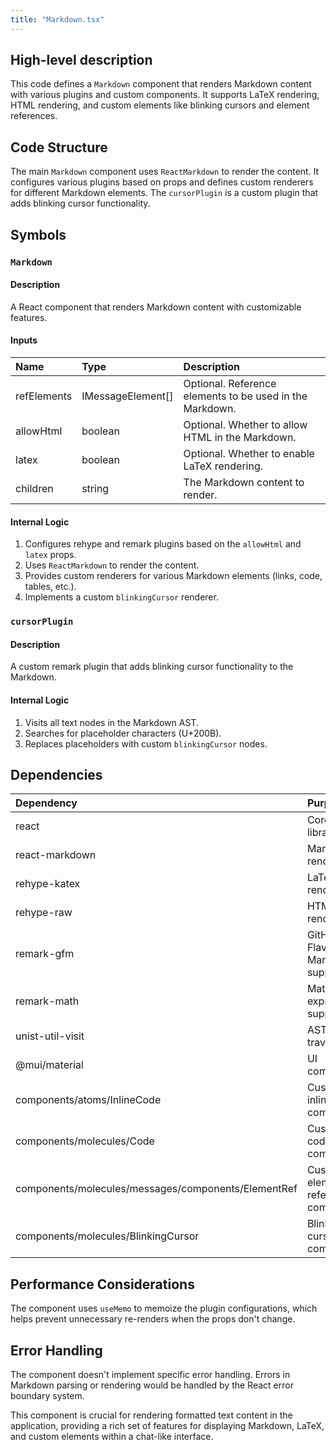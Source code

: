 ```yaml
---
title: "Markdown.tsx"
---
```


## High-level description
This code defines a `Markdown` component that renders Markdown content with various plugins and custom components. It supports LaTeX rendering, HTML rendering, and custom elements like blinking cursors and element references.

## Code Structure
The main `Markdown` component uses `ReactMarkdown` to render the content. It configures various plugins based on props and defines custom renderers for different Markdown elements. The `cursorPlugin` is a custom plugin that adds blinking cursor functionality.

## Symbols

### `Markdown`
#### Description
A React component that renders Markdown content with customizable features.

#### Inputs
| Name | Type | Description |
|:-----|:-----|:------------|
| refElements | IMessageElement[] | Optional. Reference elements to be used in the Markdown. |
| allowHtml | boolean | Optional. Whether to allow HTML in the Markdown. |
| latex | boolean | Optional. Whether to enable LaTeX rendering. |
| children | string | The Markdown content to render. |

#### Internal Logic
1. Configures rehype and remark plugins based on the `allowHtml` and `latex` props.
2. Uses `ReactMarkdown` to render the content.
3. Provides custom renderers for various Markdown elements (links, code, tables, etc.).
4. Implements a custom `blinkingCursor` renderer.

### `cursorPlugin`
#### Description
A custom remark plugin that adds blinking cursor functionality to the Markdown.

#### Internal Logic
1. Visits all text nodes in the Markdown AST.
2. Searches for placeholder characters (U+200B).
3. Replaces placeholders with custom `blinkingCursor` nodes.

## Dependencies
| Dependency | Purpose |
|:-----------|:--------|
| react | Core React library |
| react-markdown | Markdown rendering |
| rehype-katex | LaTeX rendering |
| rehype-raw | HTML rendering |
| remark-gfm | GitHub Flavored Markdown support |
| remark-math | Math expressions support |
| unist-util-visit | AST traversal |
| @mui/material | UI components |
| components/atoms/InlineCode | Custom inline code component |
| components/molecules/Code | Custom code block component |
| components/molecules/messages/components/ElementRef | Custom element reference component |
| components/molecules/BlinkingCursor | Blinking cursor component |

## Performance Considerations
The component uses `useMemo` to memoize the plugin configurations, which helps prevent unnecessary re-renders when the props don't change.

## Error Handling
The component doesn't implement specific error handling. Errors in Markdown parsing or rendering would be handled by the React error boundary system.

This component is crucial for rendering formatted text content in the application, providing a rich set of features for displaying Markdown, LaTeX, and custom elements within a chat-like interface.